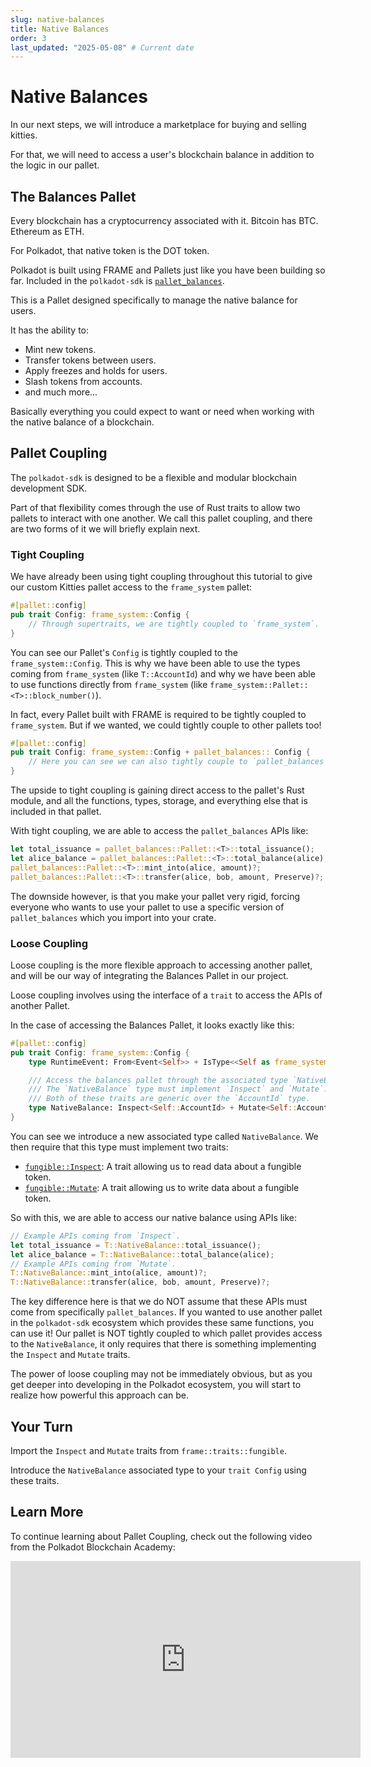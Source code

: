```yaml
---
slug: native-balances
title: Native Balances
order: 3
last_updated: "2025-05-08" # Current date
---
```


# Native Balances

In our next steps, we will introduce a marketplace for buying and selling kitties.

For that, we will need to access a user's blockchain balance in addition to the logic in our pallet.

## The Balances Pallet

Every blockchain has a cryptocurrency associated with it. Bitcoin has BTC. Ethereum as ETH.

For Polkadot, that native token is the DOT token.

Polkadot is built using FRAME and Pallets just like you have been building so far. Included in the `polkadot-sdk` is [`pallet_balances`](https://docs.rs/pallet-balances/39.0.0/pallet_balances/index.html).

This is a Pallet designed specifically to manage the native balance for users.

It has the ability to:

- Mint new tokens.
- Transfer tokens between users.
- Apply freezes and holds for users.
- Slash tokens from accounts.
- and much more...

Basically everything you could expect to want or need when working with the native balance of a blockchain.

## Pallet Coupling

The `polkadot-sdk` is designed to be a flexible and modular blockchain development SDK.

Part of that flexibility comes through the use of Rust traits to allow two pallets to interact with one another. We call this pallet coupling, and there are two forms of it we will briefly explain next.

### Tight Coupling

We have already been using tight coupling throughout this tutorial to give our custom Kitties pallet access to the `frame_system` pallet:

```rust
#[pallet::config]
pub trait Config: frame_system::Config {
	// Through supertraits, we are tightly coupled to `frame_system`.
}
```

You can see our Pallet's `Config` is tightly coupled to the `frame_system::Config`. This is why we have been able to use the types coming from `frame_system` (like `T::AccountId`) and why we have been able to use functions directly from `frame_system` (like `frame_system::Pallet::<T>::block_number()`).

In fact, every Pallet built with FRAME is required to be tightly coupled to `frame_system`. But if we wanted, we could tightly couple to other pallets too!

```rust
#[pallet::config]
pub trait Config: frame_system::Config + pallet_balances:: Config {
	// Here you can see we can also tightly couple to `pallet_balances`.
}
```

The upside to tight coupling is gaining direct access to the pallet's Rust module, and all the functions, types, storage, and everything else that is included in that pallet.

With tight coupling, we are able to access the `pallet_balances` APIs like:

```rust
let total_issuance = pallet_balances::Pallet::<T>::total_issuance();
let alice_balance = pallet_balances::Pallet::<T>::total_balance(alice);
pallet_balances::Pallet::<T>::mint_into(alice, amount)?;
pallet_balances::Pallet::<T>::transfer(alice, bob, amount, Preserve)?;
```

The downside however, is that you make your pallet very rigid, forcing everyone who wants to use your pallet to use a specific version of `pallet_balances` which you import into your crate.

### Loose Coupling

Loose coupling is the more flexible approach to accessing another pallet, and will be our way of integrating the Balances Pallet in our project.

Loose coupling involves using the interface of a `trait` to access the APIs of another Pallet.

In the case of accessing the Balances Pallet, it looks exactly like this:

```rust
#[pallet::config]
pub trait Config: frame_system::Config {
	type RuntimeEvent: From<Event<Self>> + IsType<<Self as frame_system::Config>::RuntimeEvent>;

	/// Access the balances pallet through the associated type `NativeBalance`.
	/// The `NativeBalance` type must implement `Inspect` and `Mutate`.
	/// Both of these traits are generic over the `AccountId` type.
	type NativeBalance: Inspect<Self::AccountId> + Mutate<Self::AccountId>;
}
```

You can see we introduce a new associated type called `NativeBalance`. We then require that this type must implement two traits:

- [`fungible::Inspect`](https://docs.rs/frame-support/38.0.0/frame_support/traits/tokens/fungible/trait.Inspect.html): A trait allowing us to read data about a fungible token.
- [`fungible::Mutate`](https://docs.rs/frame-support/38.0.0/frame_support/traits/tokens/fungible/trait.Mutate.html): A trait allowing us to write data about a fungible token.

So with this, we are able to access our native balance using APIs like:

```rust
// Example APIs coming from `Inspect`.
let total_issuance = T::NativeBalance::total_issuance();
let alice_balance = T::NativeBalance::total_balance(alice);
// Example APIs coming from `Mutate`.
T::NativeBalance::mint_into(alice, amount)?;
T::NativeBalance::transfer(alice, bob, amount, Preserve)?;
```

The key difference here is that we do NOT assume that these APIs must come from specifically `pallet_balances`. If you wanted to use another pallet in the `polkadot-sdk` ecosystem which provides these same functions, you can use it! Our pallet is NOT tightly coupled to which pallet provides access to the `NativeBalance`, it only requires that there is something implementing the `Inspect` and `Mutate` traits.

The power of loose coupling may not be immediately obvious, but as you get deeper into developing in the Polkadot ecosystem, you will start to realize how powerful this approach can be.

## Your Turn

Import the `Inspect` and `Mutate` traits from `frame::traits::fungible`.

Introduce the `NativeBalance` associated type to your `trait Config` using these traits.

## Learn More

To continue learning about Pallet Coupling, check out the following video from the Polkadot Blockchain Academy:

<iframe width="560" height="315" src="https://www.youtube.com/embed/mPkgG9ANNzI?si=6CrBZBMaHHBvQLYD" title="YouTube video player" frameborder="0" allow="accelerometer; autoplay; clipboard-write; encrypted-media; gyroscope; picture-in-picture; web-share" referrerpolicy="strict-origin-when-cross-origin" allowfullscreen></iframe>
